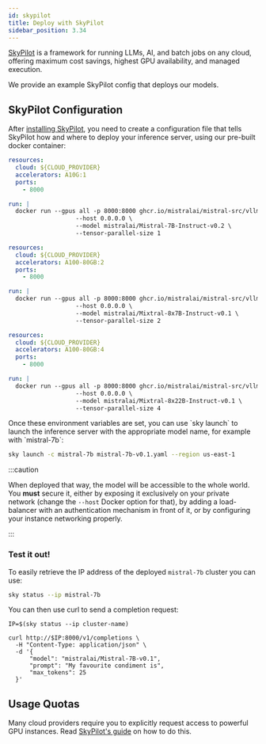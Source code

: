 ```yaml
---
id: skypilot
title: Deploy with SkyPilot
sidebar_position: 3.34
---
```



[SkyPilot](https://skypilot.readthedocs.io/en/latest/) is a framework for running LLMs, AI, and batch jobs on any cloud, offering maximum cost savings, highest GPU availability, and managed execution.

We provide an example SkyPilot config that deploys our models.

## SkyPilot Configuration

After [installing SkyPilot](https://skypilot.readthedocs.io/en/latest/getting-started/installation.html), you need to create a configuration file that tells SkyPilot how and where to deploy your inference server, using our pre-built docker container:
<Tabs>
  <TabItem value="mistral7b" label="Mistral-7B" default>

```yaml
resources: 
  cloud: ${CLOUD_PROVIDER}
  accelerators: A10G:1
  ports: 
    - 8000

run: |
  docker run --gpus all -p 8000:8000 ghcr.io/mistralai/mistral-src/vllm:latest \
                   --host 0.0.0.0 \
                   --model mistralai/Mistral-7B-Instruct-v0.2 \
                   --tensor-parallel-size 1
```

  </TabItem>
  <TabItem value="mixtral8x7b" label="Mixtral-8X7B">

```yaml
resources: 
  cloud: ${CLOUD_PROVIDER}
  accelerators: A100-80GB:2
  ports: 
    - 8000

run: |
  docker run --gpus all -p 8000:8000 ghcr.io/mistralai/mistral-src/vllm:latest \
                   --host 0.0.0.0 \
                   --model mistralai/Mixtral-8x7B-Instruct-v0.1 \
                   --tensor-parallel-size 2
```

  </TabItem>
  <TabItem value="mixtral8x22b" label="Mixtral-8X22B">

```yaml
resources: 
  cloud: ${CLOUD_PROVIDER}
  accelerators: A100-80GB:4
  ports: 
    - 8000

run: |
  docker run --gpus all -p 8000:8000 ghcr.io/mistralai/mistral-src/vllm:latest \
                   --host 0.0.0.0 \
                   --model mistralai/Mixtral-8x22B-Instruct-v0.1 \
                   --tensor-parallel-size 4
```

  </TabItem>
</Tabs>
Once these environment variables are set, you can use `sky launch` to launch the inference 
server with the appropriate model name, for example with `mistral-7b`:

```bash
sky launch -c mistral-7b mistral-7b-v0.1.yaml --region us-east-1
```

:::caution

When deployed that way, the model will be accessible to the whole world. You **must** secure it, either by exposing it exclusively on your private network (change the `--host` Docker option for that), by adding a load-balancer with an authentication mechanism in front of it, or by configuring your instance networking properly.

:::

### Test it out!

To easily retrieve the IP address of the deployed `mistral-7b` cluster you can use:

```bash
sky status --ip mistral-7b
```

You can then use curl to send a completion request:

```
IP=$(sky status --ip cluster-name)

curl http://$IP:8000/v1/completions \
  -H "Content-Type: application/json" \
  -d '{
      "model": "mistralai/Mistral-7B-v0.1",
      "prompt": "My favourite condiment is",
      "max_tokens": 25
  }'
```


## Usage Quotas

Many cloud providers require you to explicitly request access to powerful GPU instances. Read [SkyPilot's guide](https://skypilot.readthedocs.io/en/latest/cloud-setup/quota.html) on how to do this.
